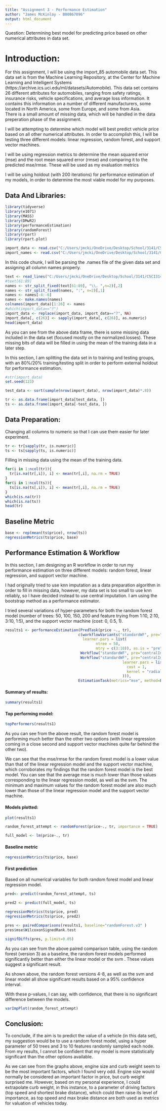 ---
title: "Assignment 3 - Performance Estimation"
author: "James McKinlay - B00867096"
output: html_document
---

Question: Determining best model for predicting price based on other numerical attributes in data set.\

# Introduction:

For this assignment, I will be using the import_85 automobile data set. This data set is from the Machine Learning Repository, at the Center for Machine Learning and Intelligent Systems (https://archive.ics.uci.edu/ml/datasets/Automobile).  This data set contains 26 different attributes for automobiles, ranging from safety ratings, insurance risks, vehicle specifications, and average loss information. It contains this information on a number of different manufacturers, some located in North America, some from Europe, and some from Asia.\
There is a small amount of missing data, which will be handled in the data preperation phase of the assignment.

I will be attempting to determine which model will best predict vehicle price based on all other numerical attributes. In order to accomplish this, I will be testing three different models: linear regression, random forest, and support vector machines.

I will be using regression metrics to determine the mean squared error (mse) and the root mean squared error (rmse) and comparing it to the predicted mse/rmse. These will be used as my evaluation metrics

I will be using holdout (with 200 iterations) for performance estimation of my models, in order to determine the most viable model for my purposes.

## Data And Libraries:

```{r, warning=FALSE}
library(tidyverse)
library(e1071)
library(MASS)
library(DMwR2)
library(performanceEstimation)
library(randomForest)
library(rpart)
library(rpart.plot)
```

```{r, include=FALSE}
import_data <- read.csv("C:/Users/jmcki/OneDrive/Desktop/School/3141/CSCI3141_Assignment3_James_McKinlay_B00867096/imports-85.data")
import_names <- read.csv("C:/Users/jmcki/OneDrive/Desktop/School/3141/CSCI3141_Assignment3_James_McKinlay_B00867096/imports-85.names")
```

In this code chunk, I will be parsing the .names file of the given data set and assigning all column names properly.

```{r}
text <- read_lines("C:/Users/jmcki/OneDrive/Desktop/School/3141/CSCI3141_Assignment3_James_McKinlay_B00867096/imports-85.names")
#text[61:89]
names <- str_split_fixed(text[61:89], "\\. ",n=2)[,2]
names <- str_split_fixed(names, ":", n=2)[,1]
names <- names[-4:-6]
names <- make.names(names)
colnames(import_data)[1:26] <- names
#which(import_data=="?")
import_data <- replace(import_data, import_data=="?", NA)
import_data[, c(26)] <- sapply(import_data[, c(26)], as.numeric)
head(import_data)
```

As you can see from the above data frame, there is some missing data included in the data set (focused mostly on the normalized.losses). These missing bits of data will be filled in using the mean of the training data in a later step.

In this section, I am splitting the data set in to training and testing groups, with an 80%/20% training/testing split in order to perform external holdout for performance estimation.

```{r}
#str(import_data)
set.seed(123)

test_data <- sort(sample(nrow(import_data), nrow(import_data)*.8))

tr <- as.data.frame(import_data[test_data, ])
ts <- as.data.frame(import_data[-test_data, ])
```

## Data Preparation:

Changing all columns to numeric so that I can use them easier for later experiment.

```{r}
tr <- tr[sapply(tr, is.numeric)] 
ts <- ts[sapply(ts, is.numeric)]
```

Filling in missing data using the mean of the training data.

```{r}
for(i in 1:ncol(tr)){
  tr[is.na(tr[,i]), i] <- mean(tr[,i], na.rm = TRUE)
}
for(i in 1:ncol(ts)){
  ts[is.na(ts[,i]), i] <- mean(tr[,i], na.rm = TRUE)
}
which(is.na(tr))
which(is.na(ts))
head(tr)
```

## Baseline Metric

```{r}
base <- rep(mean(ts$price), nrow(ts))
regressionMetrics(ts$price, base)
```

## Performance Estimation & Workflow

In this section, I am designing an R workflow in order to run my performance estimation on three different models: random forest, linear regression, and support vector machine.

I had originally tried to use knn imputation as a data preparation algorithm in order to fill in missing data, however, my data set is too small to use knn reliably, so I have decided instead to use central imputation. I am using the bootstrap method as a performance estimator.

I tried several variations of hyper-parameters for both the random forest model (number of trees: 50, 100, 150, 200 and feature trying from 1:10, 2:10, 3:10, 1:5), and the support vector machine (cost: 0, 0.5, 1).


```{r, results='hide'}
results1 <- performanceEstimation(PredTask(price ~., tr),
                                 c(workflowVariants("standardWF", pre="centralImp", learner="randomForest",
                                   learner.pars = list(
                                         ntree = 50,
                                         mtry = c(3:10)), as.is = "pre"), 
                                  Workflow("standardWF", pre="centralImp", learner="lm"),
                                  Workflow("standardWF", pre="centralImp", learner="svm",
                                                     learner.pars = list(
                                                       cost = 1,
                                                       kernel = "radial"
                                                     ))),
                                 EstimationTask(metrics="mse", method=Bootstrap(nReps=200)))

```

#### Summary of results:

```{r}
summary(results1)
```

#### Top performing model:

```{r}
topPerformers(results1)
```

As you can see from the above result, the random forest model is performing much better than the other two options (with linear regression coming in a close second and support vector machines quite far behind the other two).

We can see that the mse/rmse for the random forest model is a lower value than that of the linear regression model and the support vector machine, which corroborates my findings that the random forest model is the best model. You can see that the average mse is much lower than those values corresponding to the linear regression model, as well as the svm. The minimum and maximum values for the random forest model are also much lower than those of the linear regression model and the support vector machine.

#### Models plotted:

```{r}
plot(results1)
```

```{r, include=FALSE}
random_forest_attempt <- randomForest(price~., tr, importance = TRUE)
```

```{r, include=FALSE}
full_model <- lm(price~., tr)
```


#### Baseline metric

```{r}
regressionMetrics(ts$price, base)
```

#### First prediction 
Based on all numerical variables for both random forest model and linear regression model.

```{r}
pred<- predict(random_forest_attempt, ts)

pred2 <- predict(full_model, ts)

regressionMetrics(ts$price, pred)
regressionMetrics(ts$price, pred2)
```

```{r, warning=FALSE}
pres <- pairedComparisons(results1, baseline="randomForest.v3" )
pres$mse$WilcoxonSignedRank.test

signifDiffs(pres, p.limit=0.05)
```

As you can see from the above paired comparison table, using the random forest (version 3) as a baseline, the random forest models performed significantly better than either the linear model or the svm . These values suggest a significant result.

As shown above, the random forest versions 4-8, as well as the svm and linear model all show significant results based on a 95% confidence interval.

With these p-values, I can say, with confidence, that there is no significant difference between the models.


```{r}
varImpPlot(random_forest_attempt)
```

## Conclusion:

To conclude, if the aim is to predict the value of a vehicle (in this data set), my suggestion would be to use a random forest model, using a hyper parameter of 50 trees and 3 to 10 features randomly sampled each node. From my results, I cannot be confident that my model is more statistically significant than the other options available.

As we can see from the graphs above, engine size and curb weight seem to be the most important factors, which I found very odd. Engine size would normally be considered an important factor in price, but curb weight surprised me. However, based on my personal experience, I could extrapolate curb weight, in this instance, to a parameter of driving factors (top speed and shortest brake distance), which could then raise its level of importance, as top speed and max brake distance are both used as metrics for valuation of vehicles today.
